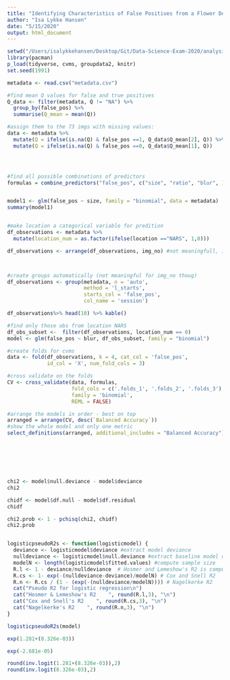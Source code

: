 ```yaml
---
title: "Identifying Characteristics of False Positives from a Flower Detection Network"
author: "Isa Lykke Hansen"
date: "5/15/2020"
output: html_document
---
```


```r
setwd("/Users/isalykkehansen/Desktop/Git/Data-Science-Exam-2020/analysis_")
library(pacman)
p_load(tidyverse, cvms, groupdata2, knitr)
set.seed(1991)
```

```r
metadata <- read.csv("metadata.csv") 

#find mean Q values for false and true positives
Q_data <- filter(metadata, Q != "NA") %>% 
  group_by(false_pos) %>% 
  summarise(Q_mean = mean(Q))

#assign them to the 73 imgs with missing values:
data <- metadata %>%
  mutate(Q = ifelse(is.na(Q) & false_pos ==1, Q_data$Q_mean[2], Q)) %>% 
  mutate(Q = ifelse(is.na(Q) & false_pos ==0, Q_data$Q_mean[1], Q))




#find all possible combinations of predictors
formulas = combine_predictors("false_pos", c("size", "ratio", "blur", ))


model1 <- glm(false_pos ~ size, family = "binomial", data = metadata)
summary(model1)


#make location a categorical variable for predition
df_observations <- metadata %>% 
  mutate(location_num = as.factor(ifelse(location =="NARS", 1,0)))

df_observations <- arrange(df_observations, img_no) #not meaningfull, ime no != same flower



#create groups automatically (not meaningful for img_no thoug)
df_observations <- group(metadata, n = 'auto', 
                         method = 'l_starts',
                         starts_col = 'false_pos', 
                         col_name = 'session') 

df_observations%>% head(10) %>% kable()

#find only those obs from location NARS
df_obs_subset <-  filter(df_observations, location_num == 0)
model <- glm(false_pos ~ blur, df_obs_subset, family = "binomial")

#create folds for cvms
data <- fold(df_observations, k = 4, cat_col = 'false_pos', 
             id_col = 'X', num_fold_cols = 3)

#cross validate on the folds
CV <- cross_validate(data, formulas,
                     fold_cols = c('.folds_1', '.folds_2', '.folds_3'),
                     family = 'binomial',
                     REML = FALSE)

#arrange the models in order - best on top
arranged = arrange(CV, desc(`Balanced Accuracy`))
#show the whole model and only one metric
select_definitions(arranged, additional_includes = "Balanced Accuracy")







chi2 <- model$null.deviance - model$deviance
chi2

chidf <- model$df.null - model$df.residual
chidf

chi2.prob <- 1 - pchisq(chi2, chidf)
chi2.prob


logisticpseudoR2s <- function(logisticmodel) {
  deviance <- logisticmodel$deviance #extract model deviance
  nulldeviance <- logisticmodel$null.deviance #extract baseline model deviance
  modelN <- length(logisticmodel$fitted.values) #compute sample size
  R.l <- 1 - deviance/nulldeviance  # Hosmer and Lemeshow's R2 is computed
  R.cs <- 1- exp(-(nulldeviance-deviance)/modelN) # Cox and Snell R2
  R.n <- R.cs / (1 - (exp(-(nulldeviance/modelN)))) # Nagelkerke R2
  cat("Pseudo R2 for logistic regression\n")
  cat("Hosmer & Lemeshow's R2    ", round(R.l,3), "\n")
  cat("Cox and Snell's R2    ", round(R.cs,3), "\n")
  cat("Nagelkerke's R2    ", round(R.n,3), "\n")
}

logisticpseudoR2s(model)

exp(1.281+(8.326e-03)) 

exp(-2.681e-05)

round(inv.logit(1.281+(8.326e-03)),2) 
round(inv.logit(8.326e-03),2) 


```


